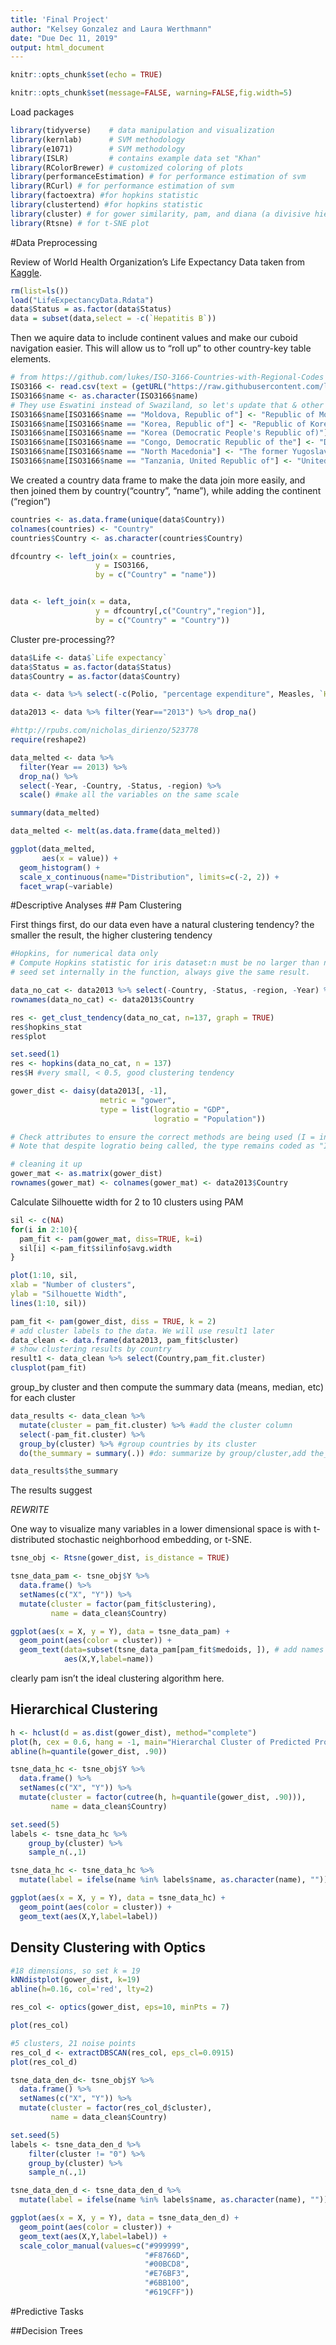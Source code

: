 ```yaml
---
title: 'Final Project'
author: "Kelsey Gonzalez and Laura Werthmann"
date: "Due Dec 11, 2019"
output: html_document
---
```


```r
knitr::opts_chunk$set(echo = TRUE)
```

```r
knitr::opts_chunk$set(message=FALSE, warning=FALSE,fig.width=5)
```


Load packages
```r
library(tidyverse)    # data manipulation and visualization
library(kernlab)      # SVM methodology
library(e1071)        # SVM methodology
library(ISLR)         # contains example data set "Khan"
library(RColorBrewer) # customized coloring of plots
library(performanceEstimation) # for performance estimation of svm
library(RCurl) # for performance estimation of svm
library(factoextra) #for hopkins statistic
library(clustertend) #for hopkins statistic
library(cluster) # for gower similarity, pam, and diana (a divisive hierarchical method). clara() is also included, which is basically pam by sampling
library(Rtsne) # for t-SNE plot


```

#Data Preprocessing

Review of World Health Organization's Life Expectancy Data taken from [Kaggle](https://www.kaggle.com/kumarajarshi/life-expectancy-who).

```r
rm(list=ls())
load("LifeExpectancyData.Rdata")
data$Status = as.factor(data$Status)
data = subset(data,select = -c(`Hepatitis B`))
```

Then we aquire data to include continent values and make our cuboid navigation easier. This will allow us to "roll up" to other country-key table elements.
```r
# from https://github.com/lukes/ISO-3166-Countries-with-Regional-Codes
ISO3166 <- read.csv(text = (getURL("https://raw.githubusercontent.com/lukes/ISO-3166-Countries-with-Regional-Codes/master/all/all.csv")))
ISO3166$name <- as.character(ISO3166$name)
# They use Eswatini instead of Swaziland, so let's update that & other naming mismatches
ISO3166$name[ISO3166$name == "Moldova, Republic of"] <- "Republic of Moldova"
ISO3166$name[ISO3166$name == "Korea, Republic of"] <- "Republic of Korea"
ISO3166$name[ISO3166$name == "Korea (Democratic People's Republic of)"] <- "Democratic People's Republic of Korea"
ISO3166$name[ISO3166$name == "Congo, Democratic Republic of the"] <- "Democratic Republic of the Congo"
ISO3166$name[ISO3166$name == "North Macedonia"] <- "The former Yugoslav republic of Macedonia"
ISO3166$name[ISO3166$name == "Tanzania, United Republic of"] <- "United Republic of Tanzania"
```

We created a country data frame to make the data join more easily, and then joined them by country("country", "name"), while adding the continent ("region")
```r
countries <- as.data.frame(unique(data$Country))
colnames(countries) <- "Country" 
countries$Country <- as.character(countries$Country)

dfcountry <- left_join(x = countries, 
                   y = ISO3166, 
                   by = c("Country" = "name"))


data <- left_join(x = data,
                   y = dfcountry[,c("Country","region")], 
                   by = c("Country" = "Country"))
```

Cluster pre-processing??
```r
data$Life <- data$`Life expectancy`
data$Status = as.factor(data$Status)
data$Country = as.factor(data$Country)

data <- data %>% select(-c(Polio, "percentage expenditure", Measles, `HIV/AIDS`)) 

data2013 <- data %>% filter(Year=="2013") %>% drop_na()

```



```r
#http://rpubs.com/nicholas_dirienzo/523778
require(reshape2)

data_melted <- data %>%
  filter(Year == 2013) %>% 
  drop_na() %>% 
  select(-Year, -Country, -Status, -region) %>% 
  scale() #make all the variables on the same scale

summary(data_melted)

data_melted <- melt(as.data.frame(data_melted))

ggplot(data_melted,
       aes(x = value)) +
  geom_histogram() +
  scale_x_continuous(name="Distribution", limits=c(-2, 2)) +
  facet_wrap(~variable)

```



#Descriptive Analyses
## Pam Clustering 


First things first, do our data even have a natural clustering tendency?
the smaller the result, the higher clustering tendency
```r
#Hopkins, for numerical data only 
# Compute Hopkins statistic for iris dataset:n must be no larger than num of samples
# seed set internally in the function, always give the same result.

data_no_cat <- data2013 %>% select(-Country, -Status, -region, -Year) %>% as.matrix()
rownames(data_no_cat) <- data2013$Country

res <- get_clust_tendency(data_no_cat, n=137, graph = TRUE)
res$hopkins_stat
res$plot

set.seed(1)
res <- hopkins(data_no_cat, n = 137)
res$H #very small, < 0.5, good clustering tendency
```





```r
gower_dist <- daisy(data2013[, -1],
                    metric = "gower",
                    type = list(logratio = "GDP", 
                                logratio = "Population"))

# Check attributes to ensure the correct methods are being used (I = interval, N = nominal)
# Note that despite logratio being called, the type remains coded as "I"

# cleaning it up
gower_mat <- as.matrix(gower_dist)
rownames(gower_mat) <- colnames(gower_mat) <- data2013$Country


```

Calculate Silhouette width for 2 to 10 clusters using PAM

```r
sil <- c(NA)
for(i in 2:10){
  pam_fit <- pam(gower_mat, diss=TRUE, k=i)
  sil[i] <-pam_fit$silinfo$avg.width
}

plot(1:10, sil,
xlab = "Number of clusters",
ylab = "Silhouette Width",
lines(1:10, sil))
```

```r
pam_fit <- pam(gower_dist, diss = TRUE, k = 2)
# add cluster labels to the data. We will use result1 later
data_clean <- data.frame(data2013, pam_fit$cluster)
# show clustering results by country
result1 <- data_clean %>% select(Country,pam_fit.cluster)
clusplot(pam_fit)

```

group_by cluster and then compute the summary data (means, median, etc) for each cluster
```r
data_results <- data_clean %>%
  mutate(cluster = pam_fit.cluster) %>% #add the cluster column
  select(-pam_fit.cluster) %>% 
  group_by(cluster) %>% #group countries by its cluster 
  do(the_summary = summary(.)) #do: summarize by group/cluster,add the_summary column

data_results$the_summary
```
The results suggest

_REWRITE_

One way to visualize many variables in a lower dimensional space is with t-distributed stochastic neighborhood embedding, or t-SNE. 
```r
tsne_obj <- Rtsne(gower_dist, is_distance = TRUE)

tsne_data_pam <- tsne_obj$Y %>%
  data.frame() %>% 
  setNames(c("X", "Y")) %>%
  mutate(cluster = factor(pam_fit$clustering),
         name = data_clean$Country)

ggplot(aes(x = X, y = Y), data = tsne_data_pam) +
  geom_point(aes(color = cluster)) + 
  geom_text(data=subset(tsne_data_pam[pam_fit$medoids, ]), # add names of centroids in
            aes(X,Y,label=name))
```
clearly pam isn't the ideal clustering algorithm here. 

## Hierarchical Clustering 

```r
h <- hclust(d = as.dist(gower_dist), method="complete")
plot(h, cex = 0.6, hang = -1, main="Hierarchal Cluster of Predicted Probabilities")
abline(h=quantile(gower_dist, .90))
```

```r
tsne_data_hc <- tsne_obj$Y %>%
  data.frame() %>% 
  setNames(c("X", "Y")) %>%
  mutate(cluster = factor(cutree(h, h=quantile(gower_dist, .90))),
         name = data_clean$Country)

set.seed(5)
labels <- tsne_data_hc %>%
    group_by(cluster) %>%
    sample_n(.,1) 

tsne_data_hc <- tsne_data_hc %>% 
  mutate(label = ifelse(name %in% labels$name, as.character(name), ""))

ggplot(aes(x = X, y = Y), data = tsne_data_hc) +
  geom_point(aes(color = cluster)) + 
  geom_text(aes(X,Y,label=label))


```

## Density Clustering with Optics


```r
#18 dimensions, so set k = 19
kNNdistplot(gower_dist, k=19)
abline(h=0.16, col='red', lty=2)

res_col <- optics(gower_dist, eps=10, minPts = 7)

plot(res_col)
```

```r
#5 clusters, 21 noise points
res_col_d <- extractDBSCAN(res_col, eps_cl=0.0915)
plot(res_col_d)
```

```r
tsne_data_den_d<- tsne_obj$Y %>%
  data.frame() %>% 
  setNames(c("X", "Y")) %>%
  mutate(cluster = factor(res_col_d$cluster),
         name = data_clean$Country)

set.seed(5)
labels <- tsne_data_den_d %>% 
    filter(cluster != "0") %>% 
    group_by(cluster) %>%
    sample_n(.,1) 

tsne_data_den_d <- tsne_data_den_d %>% 
  mutate(label = ifelse(name %in% labels$name, as.character(name), ""))

ggplot(aes(x = X, y = Y), data = tsne_data_den_d) +
  geom_point(aes(color = cluster)) + 
  geom_text(aes(X,Y,label=label)) +
  scale_color_manual(values=c("#999999",
                              "#F8766D",
                              "#00BCD8",
                              "#E76BF3",
                              "#6BB100",
                              "#619CFF"))
```


#Predictive Tasks

##Decision Trees
